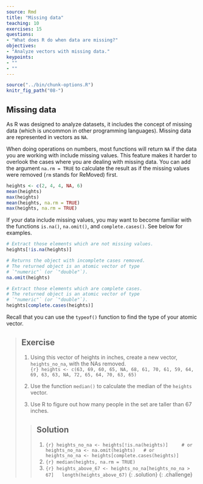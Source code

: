 ```yaml
---
source: Rmd
title: "Missing data"
teaching: 10
exercises: 15
questions:
- "What does R do when data are missing?"
objectives:
- "Analyze vectors with missing data."
keypoints:
- ""
- ""
---
```


```r
source("../bin/chunk-options.R")
knitr_fig_path("08-")
```

## Missing data

As R was designed to analyze datasets, it includes the concept of missing data
(which is uncommon in other programming languages). Missing data are represented
in vectors as `NA`.

When doing operations on numbers, most functions will return `NA` if the data
you are working with include missing values. This feature
makes it harder to overlook the cases where you are dealing with missing data.
You can add the argument `na.rm = TRUE` to calculate the result as if the missing
values were removed (`rm` stands for ReMoved) first.

```r
heights <- c(2, 4, 4, NA, 6)
mean(heights)
max(heights)
mean(heights, na.rm = TRUE)
max(heights, na.rm = TRUE)
```

If your data include missing values, you may want to become familiar with the
functions `is.na()`, `na.omit()`, and `complete.cases()`. See below for
examples.

```r
# Extract those elements which are not missing values.
heights[!is.na(heights)]

# Returns the object with incomplete cases removed. 
# The returned object is an atomic vector of type 
# `"numeric"` (or `"double"`).
na.omit(heights)

# Extract those elements which are complete cases. 
# The returned object is an atomic vector of type 
# `"numeric"` (or `"double"`).
heights[complete.cases(heights)]
```

Recall that you can use the `typeof()` function to find the type of your atomic vector.

> ## Exercise
>
> 1. Using this vector of heights in inches, create a new vector, `heights_no_na`, with the NAs removed.  
> ```{r}
> heights <- c(63, 69, 60, 65, NA, 68, 61, 70, 61, 59, 64, 69, 63, 63, NA, 72, 65, 64, 70, 63, 65)
> ```
>    
> 2. Use the function `median()` to calculate the median of the `heights` vector.  
>
> 3. Use R to figure out how many people in the set are taller than 67 inches.  
>
> > ## Solution
> >  1. ```{r}
> > heights_no_na <- heights[!is.na(heights)]    
> > # or  
> > heights_no_na <- na.omit(heights)  
> > # or  
> > heights_no_na <- heights[complete.cases(heights)]
> > ```
> >  2. ```{r}
> > median(heights, na.rm = TRUE)  
> > ```
> >  3. ```{r}
> > heights_above_67 <- heights_no_na[heights_no_na > 67]  
> > length(heights_above_67)
> > ```
> {: .solution}
{: .challenge}

